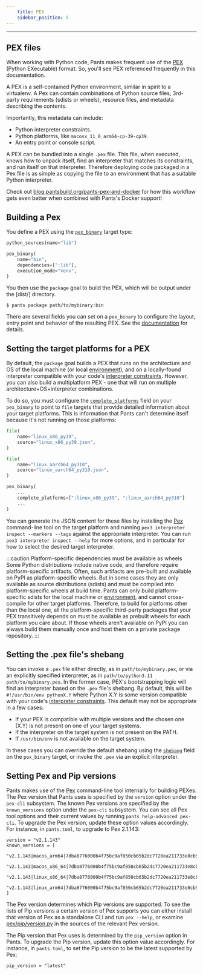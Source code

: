 ```yaml
---
    title: PEX
    sidebar_position: 5
---
```


---

## PEX files

When working with Python code, Pants makes frequent use of the [PEX](https://github.com/pantsbuild/pex) (Python EXecutable) format. So, you'll see PEX referenced frequently in this documentation.

A PEX is a self-contained Python environment, similar in spirit to a virtualenv. A Pex can contain combinations of Python source files, 3rd-party requirements (sdists or wheels), resource files, and metadata describing the contents.

Importantly, this metadata can include:

- Python interpreter constraints.
- Python platforms, like `macosx_11_0_arm64-cp-39-cp39`.
- An entry point or console script.

A PEX can be bundled into a single `.pex` file. This file, when executed, knows how to unpack itself, find an interpreter that matches its constraints, and run itself on that interpreter. Therefore deploying code packaged in a Pex file is as simple as copying the file to an environment that has a suitable Python interpreter.

Check out [blog.pantsbuild.org/pants-pex-and-docker](https://blog.pantsbuild.org/pants-pex-and-docker/) for how this workflow gets even better when combined with Pants's Docker support!

## Building a Pex

You define a PEX using the [`pex_binary`](../../../reference/targets/pex_binary.mdx) target type:

```python title="path/to/mybinary/BUILD"
python_sources(name="lib")

pex_binary(
    name="bin",
    dependencies=[":lib"],
    execution_mode="venv",
)
```

You then use the `package` goal to build the PEX, which will be output under the [dist/] directory.

```shell
$ pants package path/to/mybinary:bin
```

There are several fields you can set on a `pex_binary` to configure the layout, entry point and behavior of the resulting PEX. See the [documentation](../../../reference/targets/pex_binary.mdx) for details.

## Setting the target platforms for a PEX

By default, the `package` goal builds a PEX that runs on the architecture and OS of the local machine (or local [environment](../../using-pants/environments.mdx)), and on a locally-found interpreter compatible with your code's [interpreter constraints](./interpreter-compatibility.mdx). However, you can also build a multiplatform PEX - one that will run on multiple architecture+OS+interpreter combinations.

To do so, you must configure the [`complete_platforms`](../../../reference/targets/pex_binary.mdx#complete_platforms) field on your `pex_binary` to point to `file` targets that provide detailed information about your target platforms. This is information that Pants can't determine itself because it's not running on those platforms:

```python title="BUILD"
file(
    name="linux_x86_py39",
    source="linux_x86_py39.json",
)

file(
    name="linux_aarch64_py310",
    source="linux_aarch64_py310.json",
)

pex_binary(
    ...
    complete_platforms=[":linux_x86_py39", ":linux_aarch64_py310"]
    ...
)
```

You can generate the JSON content for these files by installing the [Pex](https://github.com/pantsbuild/pex) command-line tool on the target platform and running `pex3 interpreter inspect --markers --tags` against the appropriate interpreter. You can run `pex3 interpreter inspect --help` for more options, and in particular for how to select the desired target interpreter.

:::caution Platform-specific dependencies must be available as wheels
Some Python distributions include native code, and therefore require platform-specific artifacts. Often, such artifacts are pre-built and available on PyPI as platform-specific wheels. But in some cases they are only available as source distributions (sdists) and must be compiled into platform-specific wheels at build time. Pants can only build platform-specific sdists for the local machine or [environment](../../using-pants/environments.mdx), and cannot cross-compile for other target platforms. Therefore, to build for platforms other than the local one, all the platform-specific third-party packages that your PEX transitively depends on must be available as prebuilt wheels for each platform you care about. If those wheels aren't available on PyPI you can always build them manually once and host them on a private package repository.
:::

## Setting the .pex file's shebang

You can invoke a `.pex` file either directly, as in `path/to/mybinary.pex`, or via an explicitly specified interpreter, as in `path/to/python3.11 path/to/mybinary.pex`. In the former case, PEX's bootstrapping logic will find an interpreter based on the `.pex` file's shebang. By default, this will be `#!/usr/bin/env pythonX.Y` where Python X.Y is some version compatible with your code's [interpreter constraints](./interpreter-compatibility.mdx). This default may not be appropriate in a few cases:

- If your PEX is compatible with multiple versions and the chosen one (X.Y) is not present on one of your target systems.
- If the interpreter on the target system is not present on the PATH.
- If `/usr/bin/env` is not available on the target system.

In these cases you can override the default shebang using the [`shebang`](../../../reference/targets/pex_binary.mdx#shebang) field on the `pex_binary` target, or invoke the `.pex` via an explicit interpreter.

## Setting Pex and Pip versions

Pants makes use of the [Pex](https://github.com/pantsbuild/pex) command-line tool internally for building PEXes. The Pex version that Pants uses is specified by the `version` option under the `pex-cli` subsystem. The known Pex versions are specified by the `known_versions` option under the `pex-cli` subsystem. You can see all Pex tool options and their current values by running `pants help-advanced pex-cli`. To upgrade the Pex version, update these option values accordingly. For instance, in `pants.toml`, to upgrade to Pex 2.1.143:

```[pex-cli]
version = "v2.1.143"
known_versions = [
  "v2.1.143|macos_arm64|7dba8776000b4f75bc9af850cb65b2dc7720ea211733e8cb5243c0b210ef3c19|4194291",
  "v2.1.143|macos_x86_64|7dba8776000b4f75bc9af850cb65b2dc7720ea211733e8cb5243c0b210ef3c19|4194291",
  "v2.1.143|linux_x86_64|7dba8776000b4f75bc9af850cb65b2dc7720ea211733e8cb5243c0b210ef3c19|4194291",
  "v2.1.143|linux_arm64|7dba8776000b4f75bc9af850cb65b2dc7720ea211733e8cb5243c0b210ef3c19|4194291"
]
```

The Pex version determines which Pip versions are supported. To see the lists of Pip versions a certain version of Pex supports you can either install that version of Pex as a standalone CLI and run `pex --help`, or examine [pex/pip/version.py](https://github.com/pantsbuild/pex/blob/main/pex/pip/version.py) in the sources of the relevant Pex version.

The Pip version that Pex uses is determined by the `pip_version` option in Pants. To upgrade the Pip version, update this option value accordingly. For instance, in `pants.toml`, to set the Pip version to be the latest supported by Pex:

```[python]
pip_version = "latest"
```

